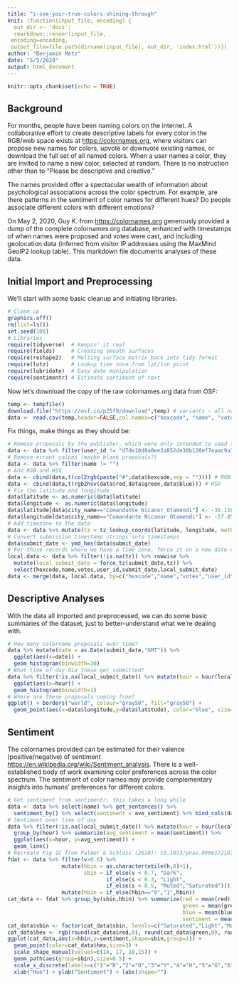 ```yaml
---
title: "i-see-your-true-colors-shining-through"
knit: (function(input_file, encoding) {
  out_dir <- 'docs';
  rmarkdown::render(input_file,
 encoding=encoding,
 output_file=file.path(dirname(input_file), out_dir, 'index.html'))})
author: "Benjamin Motz"
date: "5/5/2020"
output: html_document
---
```


```r
knitr::opts_chunk$set(echo = TRUE)
```

## Background

For months, people have been naming colors on the internet.  A collaborative effort to create descriptive labels for every color in the RGB/web space exists at <https://colornames.org>, where visitors can propose new names for colors, upvote or downvote existing names, or download the full set of all named colors.  When a user names a color, they are invited to name a new color, selected at random.  There is no instruction other than to "Please be descriptive and creative."  

The names provided offer a spectacular wealth of information about psychological associations across the color spectrum.  For example, are there patterns in the sentiment of color names for different hues?  Do people associate different colors with different emotions? 

On May 2, 2020, Guy K. from <https://colornames.org> generously provided a dump of the complete colornames.org database, enhanced with timestamps of when names were proposed and votes were cast, and including geolocation data (inferred from visitor IP addresses using the MaxMind GeoIP2 lookup table).  This markdown file documents analyses of these data.

## Initial Import and Preprocessing

We'll start with some basic cleanup and initiating libraries.

```r
# Clean up
graphics.off()
rm(list=ls())
set.seed(100)
# Libraries
require(tidyverse)  # Keepin' it real
require(fields)     # Creating smooth surfaces
require(reshape2)   # Melting surface matrix back into tidy format
require(lutz)       # Lookup time zone from lat/lon point
require(lubridate)  # Easy date manipulation
require(sentimentr) # Estimate sentiment of text
```

Now let's download the copy of the raw colornames.org data from OSF:

```r
temp <- tempfile()
download.file("https://osf.io/p25f9/download",temp) # variants - all name proposals
data <- read.csv(temp,header=FALSE,col.names=c("hexcode", "name", "votes", "submit_date", "user_id", "country_iso", "subdivision_iso", "city_name", "postal_code", "latitude", "longitude", "accuracy_radius"),stringsAsFactors=FALSE)
```

Fix things, make things as they should be:

```r
# Remove proposals by the publisher, which were only intended to seed the initiative
data <- data %>% filter(user_id != "d7de10d8a0ee2a852de36b128ef7eaac9a39f6f6") 
# Remove errant values (maybe blank proposals?)
data <- data %>% filter(name != "")
# Add RGB and HSV
data <- cbind(data,t(col2rgb(paste("#",data$hexcode,sep = "")))) # RGB
data <- cbind(data,t(rgb2hsv(data$red,data$green,data$blue))) # HSV
# Fix the latitude and longitude
data$latitude <- as.numeric(data$latitude)
data$longitude <- as.numeric(data$longitude)
data$latitude[data$city_name=="Comandante Nicanor Otamendi"] <- -38.1167
data$longitude[data$city_name=="Comandante Nicanor Otamendi"] <- -57.85
# Add timezone to the data
data <- data %>% mutate(tz = tz_lookup_coords(latitude, longitude, method = "fast"))
# Convert submission timestamp strings into timestamps
data$submit_date <- ymd_hms(data$submit_date)
# For those records where we have a time zone, force it on a new date column
local.data <- data %>% filter(!is.na(tz)) %>% rowwise %>% 
  mutate(local_submit_date = force_tz(submit_date,tz)) %>%
  select(hexcode,name,votes,user_id,submit_date,local_submit_date)
data <- merge(data, local.data, by=c("hexcode","name","votes","user_id","submit_date"), all.x = TRUE)
```

## Descriptive Analyses

With the data all imported and preprocessed, we can do some basic summaries of the dataset, just to better-understand what we're dealing with.

```r
# How many colorname proposals over time?
data %>% mutate(date = as.Date(submit_date,"GMT")) %>% 
  ggplot(aes(x=date)) + 
  geom_histogram(binwidth=30)
# What time of day did these get submitted?
data %>% filter(!is.na(local_submit_date)) %>% mutate(hour = hour(local_submit_date)) %>%
  ggplot(aes(x=hour)) +
  geom_histogram(binwidth=1)
# Where are these proposals coming from?
ggplot() + borders("world", colour="gray50", fill="gray50") +
  geom_point(aes(x=data$longitude,y=data$latitude), color="blue", size=2)

```

## Sentiment

The colornames provided can be estimated for their valence (positive/negative) of sentiment <https://en.wikipedia.org/wiki/Sentiment_analysis>.  There is a well-established body of work examining color preferences across the color spectrum.  The sentiment of color names may provide complementary insights into humans' preferences for different colors.

```r
# Get sentiment from sentimentr; this takes a long while
data <- data %>% select(name) %>% get_sentences() %>% 
  sentiment_by() %>% select(sentiment = ave_sentiment) %>% bind_cols(data,.)
# Sentiment over time of day
data %>% filter(!is.na(local_submit_date)) %>% mutate(hour = hour(local_submit_date)) %>%
  group_by(hour) %>% summarize(avg_sentiment = mean(sentiment)) %>%
  ggplot(aes(x=hour, y=avg_sentiment)) + 
  geom_line()
# Recreate Fig 1C from Palmer & Schloss (2010): 10.1073/pnas.0906172107
fdat <- data %>% filter(v>0.6) %>%
                 mutate(hbin = as.character(ntile(h,8)+1),
                        sbin = if_else(v < 0.7, "Dark",
                               if_else(s < 0.3, "Light",
                               if_else(s < 0.5, "Muted","Saturated")))) %>%  # as.character(ntile(s,4))) 
                 mutate(hbin = if_else(hbin=="9","1",hbin))
cat_data <- fdat %>% group_by(sbin,hbin) %>% summarize(red = mean(red),
                                                       green = mean(green),
                                                       blue = mean(blue),
                                                       sentiment = mean(sentiment))
cat_data$sbin <- factor(cat_data$sbin, levels=c("Saturated","Light","Muted","Dark"))
cat_data$hex <- rgb(round(cat_data$red,0), round(cat_data$green,0), round(cat_data$blue,0), maxColorValue = 255)
ggplot(cat_data,aes(x=hbin,y=sentiment,shape=sbin,group=1)) +
  geom_point(color=cat_data$hex,size=3) +
  scale_shape_manual(values=c(16, 17, 18,15)) + 
  geom_path(aes(group=sbin),size=0.5) +
  scale_x_discrete(labels=c("1"="R","2"="O","3"="Y","4"="H","5"="G","6"="C","7"="B","8"="P")) +
  xlab("Hue") + ylab("Sentiment") + labs(shape="")

```